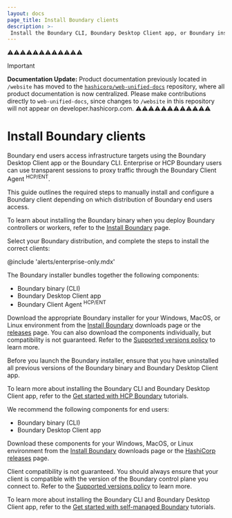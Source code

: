 ```yaml
---
layout: docs
page_title: Install Boundary clients
description: >-
 Install the Boundary CLI, Boundary Desktop Client app, or Boundary installer for Boundary Enterprise or Community Edition on Windows, MacOS, or Linux.
---
```


⚠️⚠️⚠️⚠️⚠️⚠️⚠️⚠️⚠️⚠️⚠️⚠️
> [!IMPORTANT]  
> **Documentation Update:** Product documentation previously located in `/website` has moved to the [`hashicorp/web-unified-docs`](https://github.com/hashicorp/web-unified-docs) repository, where all product documentation is now centralized. Please make contributions directly to `web-unified-docs`, since changes to `/website` in this repository will not appear on developer.hashicorp.com.
⚠️⚠️⚠️⚠️⚠️⚠️⚠️⚠️⚠️⚠️⚠️⚠️

# Install Boundary clients

Boundary end users access infrastructure targets using the Boundary Desktop Client app or the Boundary CLI. Enterprise or HCP Boundary users can use transparent sessions to proxy traffic through the Boundary Client Agent <sup>HCP/ENT</sup>.

This guide outlines the required steps to manually install and configure a Boundary client depending on which distribution of Boundary end users access.

To learn about installing the Boundary binary when you deploy Boundary controllers or workers, refer to the [Install Boundary](/boundary/docs/deploy/self-managed/install) page.

Select your Boundary distribution, and complete the steps to install the
correct clients:

<Tabs>
<Tab heading="Enterprise">

@include 'alerts/enterprise-only.mdx'

The Boundary installer bundles together the following components:

- Boundary binary (CLI)
- Boundary Desktop Client app
- Boundary Client Agent <sup>HCP/ENT</sup>

Download the appropriate Boundary installer for your Windows, MacOS, or Linux environment from the [Install Boundary](/boundary/install#installer) downloads page or the [releases](https://releases.hashicorp.com/boundary-installer) page. You can also download the components individually, but compatibility is not guaranteed. Refer to the [Supported versions policy](/boundary/docs/enterprise/supported-versions#control-plane-and-client-cli-compatibility) to learn more.

<Warning>

  Before you launch the Boundary installer, ensure that you have uninstalled all previous versions of the Boundary binary and Boundary Desktop Client app.

</Warning>

To learn more about installing the Boundary CLI and Boundary Desktop Client app, refer to the [Get started with HCP Boundary](/boundary/tutorials/get-started-hcp) tutorials.

</Tab>
<Tab heading="Community Edition">

We recommend the following components for end users:

- Boundary binary (CLI)
- Boundary Desktop Client app

Download these components for your Windows, MacOS, or Linux environment from the [Install Boundary](/boundary/install) downloads page or the [HashiCorp releases](https://releases.hashicorp.com/) page.

<Warning>

Client compatibility is not guaranteed. You should always ensure that your client is compatible with the version of the Boundary control plane you connect to. Refer to the [Supported versions policy](/boundary/docs/enterprise/supported-versions#control-plane-and-client-cli-compatibility) to learn more.

</Warning>

To learn more about installing the Boundary CLI and Boundary Desktop Client app, refer to the [Get started with self-managed Boundary](/boundary/tutorials/get-started-community) tutorials.

</Tab>
</Tabs>